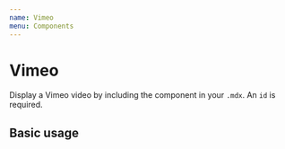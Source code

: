```yaml
---
name: Vimeo
menu: Components
---
```



# Vimeo

Display a Vimeo video by including the component in your `.mdx`. An `id` is required.

<Props of={Vimeo} />

## Basic usage

<Playground>
  <Vimeo id="38445453" />
</Playground>
